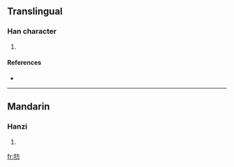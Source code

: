 ==Translingual==

===Han character===
{{Han char|rn=93|rad=牛|as=04|sn=8|four=|canj=竹手卜竹尸 (HQYHS)}}

# {{defn|Han|sort=牛04}}

====References====
* {{Han ref|kx=0698.050|dkj=19939|dj=1110.040|hdz=31806.030|uh=7265|ud=29285}}

----

==Mandarin==

===Hanzi===
{{cmn-hanzi|pin=[[fāng]] ([[fang1]]), [[lí]] ([[li2]])|wg=fang<sup>1</sup>, li<sup>2</sup>}}

# {{defn|Mandarin|sort=牛04}}

[[fr:牥]]